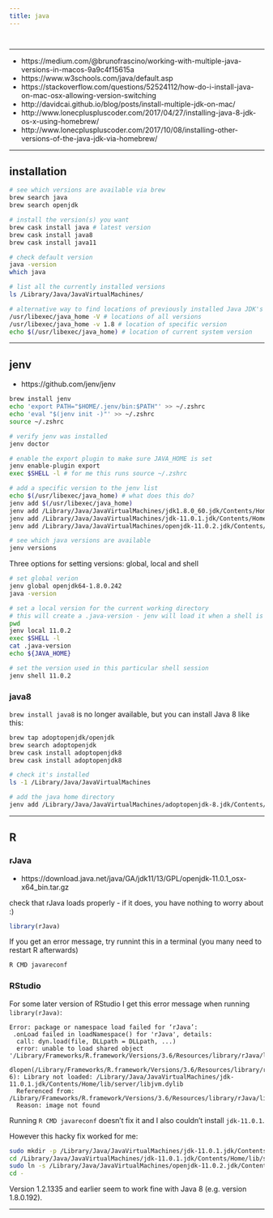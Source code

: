 ```yaml
---
title: java
---
```


```css
```
```r
```

*********************************************************************

* https://medium.com/@brunofrascino/working-with-multiple-java-versions-in-macos-9a9c4f15615a  
* https://www.w3schools.com/java/default.asp  
* https://stackoverflow.com/questions/52524112/how-do-i-install-java-on-mac-osx-allowing-version-switching  
* http://davidcai.github.io/blog/posts/install-multiple-jdk-on-mac/  
* http://www.lonecpluspluscoder.com/2017/04/27/installing-java-8-jdk-os-x-using-homebrew/  
* http://www.lonecpluspluscoder.com/2017/10/08/installing-other-versions-of-the-java-jdk-via-homebrew/  

*********************************************************************

## installation

```sh
# see which versions are available via brew
brew search java 
brew search openjdk

# install the version(s) you want
brew cask install java # latest version
brew cask install java8
brew cask install java11

# check default version
java -version
which java

# list all the currently installed versions
ls /Library/Java/JavaVirtualMachines/

# alternative way to find locations of previously installed Java JDK's installed at the default system locations
/usr/libexec/java_home -V # locations of all versions
/usr/libexec/java_home -v 1.8 # location of specific version
echo $(/usr/libexec/java_home) # location of current system version
```

*********************************************************************

## jenv

* https://github.com/jenv/jenv

```sh
brew install jenv
echo 'export PATH="$HOME/.jenv/bin:$PATH"' >> ~/.zshrc
echo 'eval "$(jenv init -)"' >> ~/.zshrc
source ~/.zshrc

# verify jenv was installed
jenv doctor

# enable the export plugin to make sure JAVA_HOME is set 
jenv enable-plugin export
exec $SHELL -l # for me this runs source ~/.zshrc

# add a specific version to the jenv list
echo $(/usr/libexec/java_home) # what does this do?
jenv add $(/usr/libexec/java_home) 
jenv add /Library/Java/JavaVirtualMachines/jdk1.8.0_60.jdk/Contents/Home
jenv add /Library/Java/JavaVirtualMachines/jdk-11.0.1.jdk/Contents/Home
jenv add /Library/Java/JavaVirtualMachines/openjdk-11.0.2.jdk/Contents/Home

# see which java versions are available
jenv versions
```

Three options for setting versions: global, local and shell

```sh
# set global verion
jenv global openjdk64-1.8.0.242
java -version

# set a local version for the current working directory
# this will create a .java-version - jenv will load it when a shell is started from this directory
pwd
jenv local 11.0.2
exec $SHELL -l
cat .java-version
echo ${JAVA_HOME}

# set the version used in this particular shell session
jenv shell 11.0.2
```

### java8

`brew install java8` is no longer available, but you can install Java 8 like this:

```sh
brew tap adoptopenjdk/openjdk
brew search adoptopenjdk
brew cask install adoptopenjdk8
brew cask install adoptopenjdk8

# check it's installed
ls -1 /Library/Java/JavaVirtualMachines 

# add the java home directory
jenv add /Library/Java/JavaVirtualMachines/adoptopenjdk-8.jdk/Contents/Home/
```

*********************************************************************

## R

### rJava

* https://download.java.net/java/GA/jdk11/13/GPL/openjdk-11.0.1_osx-x64_bin.tar.gz

check that rJava loads properly - if it does, you have nothing to worry about :)

```r
library(rJava)
```

If you get an error message, try runnint this in a terminal (you many need to restart R afterwards)

```sh
R CMD javareconf 
```

### RStudio

For some later version of RStudio I get this error message when running `library(rJava)`:

```
Error: package or namespace load failed for ‘rJava’:
 .onLoad failed in loadNamespace() for 'rJava', details:
  call: dyn.load(file, DLLpath = DLLpath, ...)
  error: unable to load shared object '/Library/Frameworks/R.framework/Versions/3.6/Resources/library/rJava/libs/rJava.so':
  dlopen(/Library/Frameworks/R.framework/Versions/3.6/Resources/library/rJava/libs/rJava.so, 6): Library not loaded: /Library/Java/JavaVirtualMachines/jdk-11.0.1.jdk/Contents/Home/lib/server/libjvm.dylib
  Referenced from: /Library/Frameworks/R.framework/Versions/3.6/Resources/library/rJava/libs/rJava.so
  Reason: image not found
```

Running `R CMD javareconf` doesn't fix it and I also couldn't install `jdk-11.0.1`. 

However this hacky fix worked for me:

```sh
sudo mkdir -p /Library/Java/JavaVirtualMachines/jdk-11.0.1.jdk/Contents/Home/lib/server/
cd /Library/Java/JavaVirtualMachines/jdk-11.0.1.jdk/Contents/Home/lib/server/
sudo ln -s /Library/Java/JavaVirtualMachines/openjdk-11.0.2.jdk/Contents/Home/lib/server/libjvm.dylib libjvm.dylib
cd -
```

Version 1.2.1335 and earlier seem to work fine with Java 8 (e.g. version 1.8.0.192).

*********************************************************************

